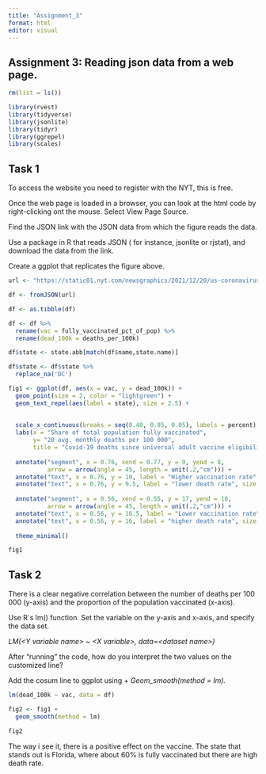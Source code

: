 ```yaml
---
title: "Assignment_3"
format: html
editor: visual
---
```


## Assignment 3: Reading json data from a web page.

```r
rm(list = ls())

library(rvest)
library(tidyverse)
library(jsonlite)
library(tidyr)
library(ggrepel)
library(scales)
```

## Task 1

To access the website you need to register with the NYT, this is free.

Once the web page is loaded in a browser, you can look at the html code by right-clicking ont the mouse. Select View Page Source.

Find the JSON link with the JSON data from which the figure reads the data.

Use a package in R that reads JSON ( for instance, jsonlite or rjstat), and download the data from the link.

Create a ggplot that replicates the figure above.

```r
url <- "https://static01.nyt.com/newsgraphics/2021/12/20/us-coronavirus-deaths-2021/ff0adde21623e111d8ce103fedecf7ffc7906264/scatter.json"

df <- fromJSON(url)

df <- as.tibble(df)

df <- df %>%
  rename(vac = fully_vaccinated_pct_of_pop) %>%
  rename(dead_100k = deaths_per_100k)

df$state <- state.abb[match(df$name,state.name)]

df$state <- df$state %>%
  replace_na('DC')
```

```r
fig1 <- ggplot(df, aes(x = vac, y = dead_100k)) +
  geom_point(size = 2, color = "lightgreen") +
  geom_text_repel(aes(label = state), size = 2.5) +
  
  
  scale_x_continuous(breaks = seq(0.40, 0.85, 0.05), labels = percent) +
  labs(x = "Share of total population fully vaccinated", 
       y= "20 avg. monthly deaths per 100 000",
       title = "Covid-19 deaths since universal adult vaccine eligibility compared with vaccination rates") +
  
  annotate("segment", x = 0.76, xend = 0.77, y = 9, yend = 8,
           arrow = arrow(angle = 45, length = unit(.2,"cm"))) +
  annotate("text", x = 0.76, y = 10, label = "Higher vaccination rate", size = 2) +
  annotate("text", x = 0.76, y = 9.5, label = "lower death rate", size = 2) +
  
  annotate("segment", x = 0.56, xend = 0.55, y = 17, yend = 18,
           arrow = arrow(angle = 45, length = unit(.2,"cm"))) +
  annotate("text", x = 0.56, y = 16.5, label = "Lower vaccination rate", size = 2) +
  annotate("text", x = 0.56, y = 16, label = "higher death rate", size = 2) +
  
  theme_minimal()

fig1
```

## Task 2

There is a clear negative correlation between the number of deaths per 100 000 (y-axis) and the proportion of the population vaccinated (x-axis).

Use R´s lm() function. Set the variable on the y-axis and x-axis, and specify the data set.

*LM(\<Y variable name\> \~ \<X variable\>, data=\<dataset name\>)*

After "running" the code, how do you interpret the two values on the customized line?

Add the cosum line to ggplot using + *Geom_smooth(method = lm).*

```r
lm(dead_100k ~ vac, data = df)
```

```r
fig2 <- fig1 + 
  geom_smooth(method = lm)

fig2
```

The way i see it, there is a positive effect on the vaccine. The state that stands out is Florida, where about 60% is fully vaccinated but there are high death rate. \
\
